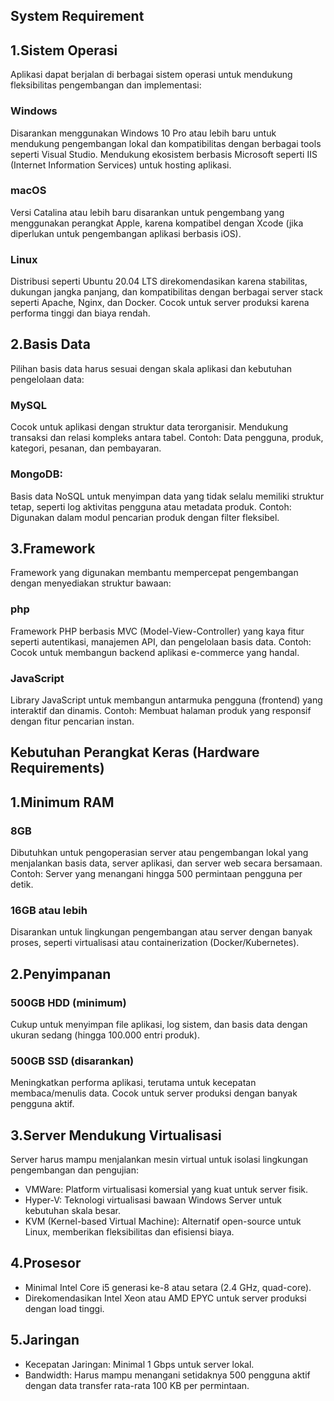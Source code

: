## System Requirement

## 1.Sistem Operasi
Aplikasi dapat berjalan di berbagai sistem operasi untuk mendukung fleksibilitas pengembangan dan implementasi:

### Windows
Disarankan menggunakan Windows 10 Pro atau lebih baru untuk mendukung pengembangan lokal dan kompatibilitas dengan berbagai tools seperti Visual Studio.
Mendukung ekosistem berbasis Microsoft seperti IIS (Internet Information Services) untuk hosting aplikasi.

### macOS
Versi Catalina atau lebih baru disarankan untuk pengembang yang menggunakan perangkat Apple, karena kompatibel dengan Xcode (jika diperlukan untuk pengembangan aplikasi berbasis iOS).

### Linux
Distribusi seperti Ubuntu 20.04 LTS direkomendasikan karena stabilitas, dukungan jangka panjang, dan kompatibilitas dengan berbagai server stack seperti Apache, Nginx, dan Docker.
Cocok untuk server produksi karena performa tinggi dan biaya rendah.

## 2.Basis Data
Pilihan basis data harus sesuai dengan skala aplikasi dan kebutuhan pengelolaan data:

### MySQL
Cocok untuk aplikasi dengan struktur data terorganisir. Mendukung transaksi dan relasi kompleks antara tabel.
Contoh: Data pengguna, produk, kategori, pesanan, dan pembayaran.

### MongoDB:
Basis data NoSQL untuk menyimpan data yang tidak selalu memiliki struktur tetap, seperti log aktivitas pengguna atau metadata produk.
Contoh: Digunakan dalam modul pencarian produk dengan filter fleksibel.

## 3.Framework
Framework yang digunakan membantu mempercepat pengembangan dengan menyediakan struktur bawaan:

### php
Framework PHP berbasis MVC (Model-View-Controller) yang kaya fitur seperti autentikasi, manajemen API, dan pengelolaan basis data.
Contoh: Cocok untuk membangun backend aplikasi e-commerce yang handal.

### JavaScript
Library JavaScript untuk membangun antarmuka pengguna (frontend) yang interaktif dan dinamis.
Contoh: Membuat halaman produk yang responsif dengan fitur pencarian instan.


## Kebutuhan Perangkat Keras (Hardware Requirements)
## 1.Minimum RAM

### 8GB
Dibutuhkan untuk pengoperasian server atau pengembangan lokal yang menjalankan basis data, server aplikasi, dan server web secara bersamaan.
Contoh: Server yang menangani hingga 500 permintaan pengguna per detik.

### 16GB atau lebih
Disarankan untuk lingkungan pengembangan atau server dengan banyak proses, seperti virtualisasi atau containerization (Docker/Kubernetes).

## 2.Penyimpanan

### 500GB HDD (minimum)
Cukup untuk menyimpan file aplikasi, log sistem, dan basis data dengan ukuran sedang (hingga 100.000 entri produk).

### 500GB SSD (disarankan)
Meningkatkan performa aplikasi, terutama untuk kecepatan membaca/menulis data. Cocok untuk server produksi dengan banyak pengguna aktif.

## 3.Server Mendukung Virtualisasi
Server harus mampu menjalankan mesin virtual untuk isolasi lingkungan pengembangan dan pengujian:

- VMWare: Platform virtualisasi komersial yang kuat untuk server fisik.
- Hyper-V: Teknologi virtualisasi bawaan Windows Server untuk kebutuhan skala besar.
- KVM (Kernel-based Virtual Machine): Alternatif open-source untuk Linux, memberikan fleksibilitas dan efisiensi biaya.

## 4.Prosesor
- Minimal Intel Core i5 generasi ke-8 atau setara (2.4 GHz, quad-core).
- Direkomendasikan Intel Xeon atau AMD EPYC untuk server produksi dengan load tinggi.

## 5.Jaringan

- Kecepatan Jaringan: Minimal 1 Gbps untuk server lokal.
- Bandwidth: Harus mampu menangani setidaknya 500 pengguna aktif dengan data transfer rata-rata 100 KB per permintaan.



